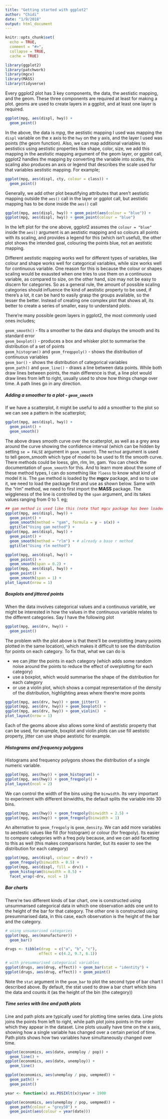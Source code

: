 ```yaml
---
title: "Getting started with ggplot2"
author: "Chidi"
date: "1/9/2018"
output: html_document
---
```


```r
knitr::opts_chunk$set(
  echo = TRUE,
  comment = "#>",
  collapse = TRUE,
  cache = TRUE)
```

```r
library(ggplot2)
library(patchwork)
library(mgcv)
library(MASS)
library(tidyverse)
```

Every ggplot2 plot has 3 key components, the data, the aestistic mapping, and the geom. These three components are required at least for making a plot. geoms are used to create layers in a ggplot, and at least one layer is required. 

```r
ggplot(mpg, aes(displ, hwy)) +
  geom_point()
```

In the above, the data is *mpg*, the aestistic mapping I used was mapping the `displ` variable on the x axis to the `hwy` on the y axis, and the layer I used was points (the geom function).  Also, we can map additional variables to aestistics using aestistic properties like shape, color, size, we add this mapping in the aestistic mapping argument of the geom layer, or ggplot call, ggplot2 handles the mapping by converting the variable into *scales*, this scaling also produces an axis or legend that describes the scale used for that variables aestistic mapping. For example;  

```r
ggplot(mpg, aes(displ, cty, colour = class)) +
  geom_point()
```

Generally, we add other plot beautifying attributes that aren't aestistic mapping outside the `aes()` call in the layer or ggplot call, but aestistic mapping has to be done inside the `aes()` call  

```r
ggplot(mpg, aes(displ, hwy)) + geom_point(aes(colour = "blue")) +
ggplot(mpg, aes(displ, hwy)) + geom_point(colour = "blue")
```

In the left plot for the one above, ggplot2 assumes the `colour = "blue"` inside the `aes()` argument is an aestistic mapping and so colours all points with its scaling, and provides a legend for this (which isn't useful), the other plot shows the intended goal, colouring the points blue, not an aestistic mapping.  

Different aestistic mapping works well for different types of variables, like colour and shape works well for categorical variables, while size works well for continuous variable. One reason for this is because the colour or shapes scaling would be exausted when one tries to use them on a continuous variable, as compared to size, on the other hand, size may not be easy to discern for categories. So as a general rule, the amount of possible scaling categories should influence the kind of aestistic property to be used, if there's a lot, it can be hard to easily grasp the groups available, so the lesser the better. Instead of creating one complex plot that shows all, its better to create a series of smaller, easy to understand plots.  

There're many possible geom layers in ggplot2, the most commonly used ones includes;  

`geom_smooth()` - fits a smoother to the data and displays the smooth and its standard error  
`geom_boxplot()` - produces a box and whisker plot to summarise the distribution of a set of points  
`geom_histogram()` and `geom_freqppoly()` - shows the distribution of continuous variables  
`geom_bar()` - shows the distribution of categorical variables  
`geom_path()` and `geom_line()` - draws a line between data points. While both draw lines between points, the main difference is that, a line plot would draw lines from left to right, usually used to show how things change over time. A path lines go in any direction.  

##### Adding a smoother to a plot - `geom_smooth`   

If we have a scatterplot, it might be useful to add a smoother to the plot so we can see a pattern in the scatterplot;  

```r
ggplot(mpg, aes(displ, hwy)) +
  geom_point() +
  geom_smooth()
```

The above draws smooth curve over the scatterplot, as well as a grey area around the curve showing the confidence interval (which can be hidden by setting `se = FALSE` argument in `geom_smooth`). The `method` argument is used to tell geom_smooth which type of model to be used to fit the smooth curve. There methods could be loess, glm, rlm, lm, gam. You can check the documentation of `geom_smooth` for this. And to learn more about the some of these method types, I can do something like `?loess` to know what kind of model it is. The `gam` method is loaded by the **mgcv** package, and so to use it, we need to load the package first and use as shown below. Same with the "rlm" method, we need to first import the **MASS** package. The wiggleness of the line is controlled by the `span` argument, and its takes values ranging from 0 to 1. eg;  

```r
## gam method is used like this (note that mgcv package has been loaded already)
ggplot(mpg, aes(displ, hwy)) +
  geom_point() +
  geom_smooth(method = "gam", formula = y ~ s(x)) +
  ggtitle("Using gam method") +
ggplot(mpg, aes(displ, hwy)) +
  geom_point() +
  geom_smooth(method = "rlm") + # already a base r method
  ggtitle("Using rlm method")

ggplot(mpg, aes(displ, hwy)) +
  geom_point() +
  geom_smooth(span = 0.2) +
ggplot(mpg, aes(displ, hwy)) +
  geom_point() +
  geom_smooth(span = 1) +
plot_layout(nrow = 1)
```

##### Boxplots and jittered points   

When the data involves categorical values and a continuous variable, we might be interested in how the values in the continuous variable relates to the different categories. Say I have the following plot  

```r
ggplot(mpg, aes(drv, hwy)) +
  geom_point()
```

The problem with the plot above is that there'll be overplotting (many points plotted in the same location), which makes it difficult to see the distribution for points on each category. To fix that, what we can do is  

* we can jitter the points in each category (which adds some random noise around the points to reduce the effect of overplotting for each category)  
* use a boxplot, which would summarise the shape of the distribution for each category    
* or use a violin plot, which shows a compat representation of the density of the distribution, highlighting areas where there're more points    

```r
ggplot(mpg, aes(drv, hwy)) + geom_jitter()  +
ggplot(mpg, aes(drv, hwy)) + geom_boxplot() +
ggplot(mpg, aes(drv, hwy)) + geom_violin()  +
plot_layout(nrow = 1)
```

Each of the geoms above also allows some kind of aestistic property that can be used, for example, boxplot and violin plots can use fill aestistic property, jitter can use shape aestistic for example.  

#####  Histograms and frequency polygons  

Histograms and frequency polygons shows the distribution of a single numeric variable.  

```r
ggplot(mpg, aes(hwy)) + geom_histogram() +
ggplot(mpg, aes(hwy)) + geom_freqpoly() +
plot_layout(ncol = 2)
```

We can control the width of the bins using the `binwidth`. Its very important to experiment with different binwidths, the default splits the variable into 30 bins.   

```r
ggplot(mpg, aes(hwy)) + geom_freqpoly(binwidth = 2.5) +
ggplot(mpg, aes(hwy)) + geom_freqpoly(binwidth = 1) 
```

An alternative to `geom_freqpoly` is `geom_density`. We can add more variables to aestestic values like fill (for histogram) or colour (for freqpoly). Its easier to compare categories with a freq poly because, and we can add facetting to this as well (this makes comparisons harder, but its easier to see the distribution for each category)  

```r
ggplot(mpg, aes(displ, colour = drv)) +
  geom_freqpoly(binwidth = 0.5) +
ggplot(mpg, aes(displ, fill = drv)) +
  geom_histogram(binwidth = 0.5) +
  facet_wrap(~drv, ncol = 1)
```

##### Bar charts  

There're two different kinds of bar chart, one is constructed using unsummarised categorical data in which one observation adds one unit to the height of the bar for that category. The other one is constructed using presummarised data, in this case, each observation is the height of the bar and the category.  

```r
# using unsumarised categories
ggplot(mpg, aes(manufacturer)) +
  geom_bar() 

drugs <- tibble(drug  = c("a", "b", "c"),
               effect = c(4.2, 9.7, 6.1))

# with presummarised categorical variables
ggplot(drugs, aes(drug, effect)) + geom_bar(stat = "identity") +
ggplot(drugs, aes(drug, effect)) + geom_point()

```

Note the `stat` argument in the `geom_bar` to plot the second type of bar chart I described above. By default, the stat used to draw a bar chart which bins the data and counts it (as the height of the bin (the category))  

##### Time series with line and path plots  

Line and path plots are typically used for plotting time series data. Line plots joins the points from left to right, while path plot joins points in the order which they appear in the dataset.  Line plots usually have time on the x axis, showing how a single variable has changed over a certain period of time. Path plots shows how two variables have simultaneously changed over time. 

```r
ggplot(economics, aes(date, unemploy / pop)) +
  geom_line() +
ggplot(economics, aes(date, unemploy)) +
  geom_line()

ggplot(economics, aes(unemploy / pop, uempmed)) +
  geom_path() +
  geom_point()

year <- function(x) as.POSIXlt(x)$year + 1900 

ggplot(economics, aes(unemploy / pop, uempmed)) +
  geom_path(colour = "grey50") +
  geom_point(aes(colour = year(date)))
```

